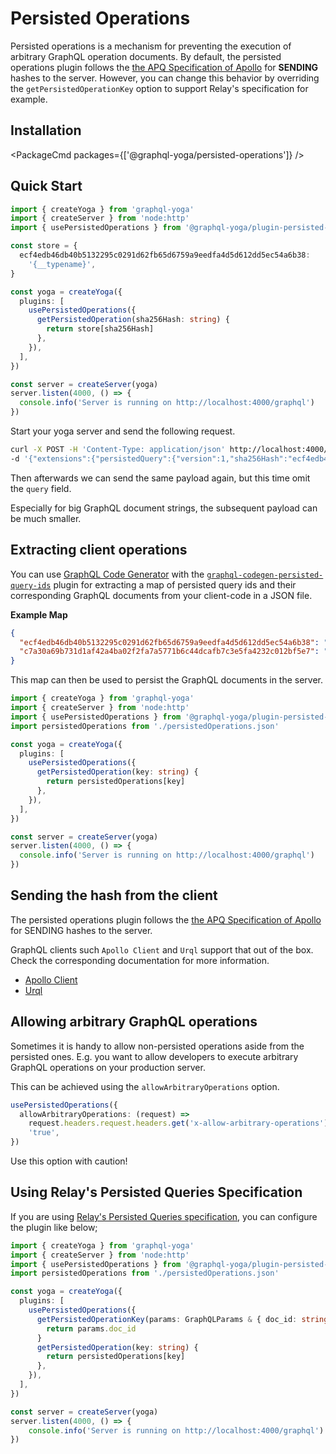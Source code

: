 
# Persisted Operations

Persisted operations is a mechanism for preventing the execution of arbitrary GraphQL operation documents.
By default, the persisted operations plugin follows the [the APQ Specification of Apollo](https://github.com/apollographql/apollo-link-persisted-queries#apollo-engine) for **SENDING** hashes to the server.
However, you can change this behavior by overriding the `getPersistedOperationKey` option to support Relay's specification for example.

## Installation

<PackageCmd packages={['@graphql-yoga/persisted-operations']} />

## Quick Start

```ts
import { createYoga } from 'graphql-yoga'
import { createServer } from 'node:http'
import { usePersistedOperations } from '@graphql-yoga/plugin-persisted-operations'

const store = {
  ecf4edb46db40b5132295c0291d62fb65d6759a9eedfa4d5d612dd5ec54a6b38:
    '{__typename}',
}

const yoga = createYoga({
  plugins: [
    usePersistedOperations({
      getPersistedOperation(sha256Hash: string) {
        return store[sha256Hash]
      },
    }),
  ],
})

const server = createServer(yoga)
server.listen(4000, () => {
  console.info('Server is running on http://localhost:4000/graphql')
})
```

Start your yoga server and send the following request.

```bash
curl -X POST -H 'Content-Type: application/json' http://localhost:4000/graphql \
-d '{"extensions":{"persistedQuery":{"version":1,"sha256Hash":"ecf4edb46db40b5132295c0291d62fb65d6759a9eedfa4d5d612dd5ec54a6b38"}}}'
```

Then afterwards we can send the same payload again, but this time omit the `query` field.

Especially for big GraphQL document strings, the subsequent payload can be much smaller.

## Extracting client operations

You can use [GraphQL Code Generator](https://www.graphql-code-generator.com/) with the [`graphql-codegen-persisted-query-ids`](https://github.com/valu-digital/graphql-codegen-persisted-query-ids) plugin for extracting a map of persisted query ids and their corresponding GraphQL documents from your client-code in a JSON file.

**Example Map**

```json
{
  "ecf4edb46db40b5132295c0291d62fb65d6759a9eedfa4d5d612dd5ec54a6b38": "{__typename}",
  "c7a30a69b731d1af42a4ba02f2fa7a5771b6c44dcafb7c3e5fa4232c012bf5e7": "mutation {__typename}"
}
```

This map can then be used to persist the GraphQL documents in the server.

```ts
import { createYoga } from 'graphql-yoga'
import { createServer } from 'node:http'
import { usePersistedOperations } from '@graphql-yoga/plugin-persisted-operations'
import persistedOperations from './persistedOperations.json'

const yoga = createYoga({
  plugins: [
    usePersistedOperations({
      getPersistedOperation(key: string) {
        return persistedOperations[key]
      },
    }),
  ],
})

const server = createServer(yoga)
server.listen(4000, () => {
  console.info('Server is running on http://localhost:4000/graphql')
})
```

## Sending the hash from the client

The persisted operations plugin follows the [the APQ Specification of Apollo](https://github.com/apollographql/apollo-link-persisted-queries#apollo-engine) for SENDING hashes to the server.

GraphQL clients such `Apollo Client` and `Urql` support that out of the box.
Check the corresponding documentation for more information.

- [Apollo Client](https://www.apollographql.com/docs/apollo-server/performance/apq/#step-2-enable-automatic-persisted-queries)
- [Urql](https://formidable.com/open-source/urql/docs/advanced/persistence-and-uploads/)

## Allowing arbitrary GraphQL operations

Sometimes it is handy to allow non-persisted operations aside from the persisted ones.
E.g. you want to allow developers to execute arbitrary GraphQL operations on your production server.

This can be achieved using the `allowArbitraryOperations` option.

```ts
usePersistedOperations({
  allowArbitraryOperations: (request) =>
    request.headers.request.headers.get('x-allow-arbitrary-operations') ===
    'true',
})
```

Use this option with caution!

## Using Relay's Persisted Queries Specification

If you are using [Relay's Persisted Queries specification](https://relay.dev/docs/guides/persisted-queries/#example-implemetation-of-relaylocalpersistingjs), you can configure the plugin like below;

```ts
import { createYoga } from 'graphql-yoga'
import { createServer } from 'node:http'
import { usePersistedOperations } from '@graphql-yoga/plugin-persisted-operations'
import persistedOperations from './persistedOperations.json'

const yoga = createYoga({
  plugins: [
    usePersistedOperations({
      getPersistedOperationKey(params: GraphQLParams & { doc_id: string }) {
        return params.doc_id
      }
      getPersistedOperation(key: string) {
        return persistedOperations[key]
      },
    }),
  ],
})

const server = createServer(yoga)
server.listen(4000, () => {
    console.info('Server is running on http://localhost:4000/graphql')
})
```
